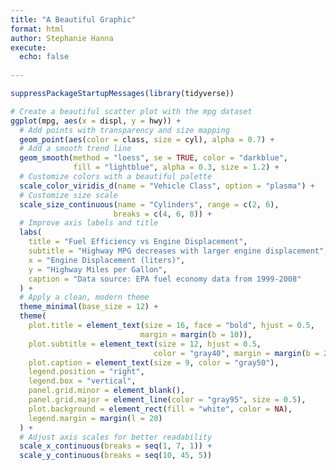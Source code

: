 ```yaml
---
title: "A Beautiful Graphic"
format: html
author: Stephanie Hanna
execute:
  echo: false
  
---
```



```r
suppressPackageStartupMessages(library(tidyverse))
```

```r
# Create a beautiful scatter plot with the mpg dataset
ggplot(mpg, aes(x = displ, y = hwy)) +
  # Add points with transparency and size mapping
  geom_point(aes(color = class, size = cyl), alpha = 0.7) +
  # Add a smooth trend line
  geom_smooth(method = "loess", se = TRUE, color = "darkblue", 
              fill = "lightblue", alpha = 0.3, size = 1.2) +
  # Customize colors with a beautiful palette
  scale_color_viridis_d(name = "Vehicle Class", option = "plasma") +
  # Customize size scale
  scale_size_continuous(name = "Cylinders", range = c(2, 6),
                       breaks = c(4, 6, 8)) +
  # Improve axis labels and title
  labs(
    title = "Fuel Efficiency vs Engine Displacement",
    subtitle = "Highway MPG decreases with larger engine displacement",
    x = "Engine Displacement (liters)",
    y = "Highway Miles per Gallon",
    caption = "Data source: EPA fuel economy data from 1999-2008"
  ) +
  # Apply a clean, modern theme
  theme_minimal(base_size = 12) +
  theme(
    plot.title = element_text(size = 16, face = "bold", hjust = 0.5,
                             margin = margin(b = 10)),
    plot.subtitle = element_text(size = 12, hjust = 0.5, 
                                color = "gray40", margin = margin(b = 20)),
    plot.caption = element_text(size = 9, color = "gray50"),
    legend.position = "right",
    legend.box = "vertical",
    panel.grid.minor = element_blank(),
    panel.grid.major = element_line(color = "gray95", size = 0.5),
    plot.background = element_rect(fill = "white", color = NA),
    legend.margin = margin(l = 20)
  ) +
  # Adjust axis scales for better readability
  scale_x_continuous(breaks = seq(1, 7, 1)) +
  scale_y_continuous(breaks = seq(10, 45, 5))
```
